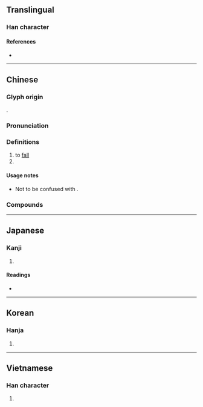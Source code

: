 {{also|堕|墜}}
{{character info/new}}
==Translingual==

===Han character===
{{Han char|rn=32|rad=土|as=12|sn=15|four=74104|canj=NBG,XNBG|ids=⿱隋土}}

====References====
* {{Han ref|kx=0239.110|dkj=05481|dj=0478.120|hdz=10484.030|uh=58AE|ud=22702|bh=BC5A|bd=48218}}

----

==Chinese==
{{zh-forms|s=堕|alt=𫝡}}

===Glyph origin===
{{Han etym}}
{{Han compound|隋|土|c1=p|c2=s|ls=psc}}.

===Pronunciation===
{{zh-pron
|m=duò
|c=do6,fai1
|mn=ml:tō/qz:tō͘/tw:tūi
|mc=y
|oc=y
|cat=v
}}

===Definitions===
{{zh-hanzi}}

# to [[fall]]
# {{zh-alt-form|隳|to [[destroy]]}}

====Usage notes====
* Not to be confused with {{zh-l|墜}}.

===Compounds===
{{zh-der|墮馬|墮胎|呱呱墮地|墮落|墮負|如墮煙霧|墮淚|功墮垂成|心膽墮地|倭墮髻|偎慵墮懶|偷墮|墮雲霧中|墮珥遺簪|墮業|墮崖|墮地|墮車|撇呆打墮|白墮|捨墮|瀝膽墮肝|騎者善墮|金谷墮樓|自甘墮落|遺簪墮履}}

----

==Japanese==
{{ja-kanji forms|堕|墮}}

===Kanji===
{{ja-kanji|grade=|rs=土12|shin=堕}}

# {{defn|lang=ja|sort=土12}}

====Readings====
* {{ja-readings|on=[[だ]] (da)|kun=[[くずれ]] (kuzureru), [[くずす]] (kuzusu), [[おちる]] (ochiru)}}

----

==Korean==

===Hanja===
{{ko-hanja|hangeul=타|rv=ta|mr=t'a}}

# {{defn|lang=ko|sort=土12}}

----

==Vietnamese==

===Han character===
{{vi-hantu|[[đoạ]], [[đụi]], [[doạ]], [[dụa]]|rs=土12}}

# {{defn|lang=vi}}